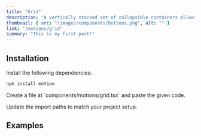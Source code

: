 ```yaml
---
title: "Grid"
description: "A vertically stacked set of collapsible containers allowing users to toggle content visibility. Customize the animation effects with variants and transitions for expanding/collapsing the sections."
thumbnail: { src: "/images/components/buttons.png", alt: "" }
link: "/motions/grid"
summary: "This is my first post!"
---
```


<ComponentPreview name="grid-demo" />

## Installation

<Steps>
<Step>
Install the following dependencies:
</Step>

```bash
npm install motion
```

<Step>
    Create a file at `components/motions/grid.tsx` and paste the given code.
</Step>

<CollapsibleSource name="grid" />

<Step>Update the import paths to match your project setup.</Step>

</Steps>

## Examples

